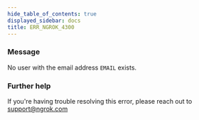 ```yaml
---
hide_table_of_contents: true
displayed_sidebar: docs
title: ERR_NGROK_4300
---
```


### Message

No user with the email address `EMAIL` exists.

### Further help

If you're having trouble resolving this error, please reach out to [support@ngrok.com](mailto:support@ngrok.com?subject=Help%20with%20ERR_NGROK_4300)
